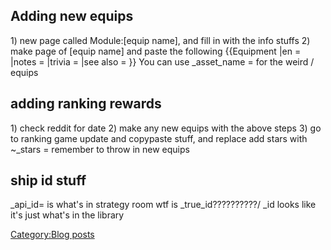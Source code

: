 ==Adding new equips==
1) new page called Module:[equip name], and fill in with the info stuffs
2) make page of [equip name] and paste the following
<nowiki>{{Equipment

|en = 

|notes = 

|trivia = 

|see also = 

}}</nowiki>
You can use _asset_name = for the weird / equips

==adding ranking rewards==
1) check reddit for date
2) make any new equips with the above steps
3) go to ranking game update and copypaste stuff, and replace
add stars with ~_stars =
remember to throw in new equips

==ship id stuff==
_api_id= is what's in strategy room
wtf is _true_id??????????/
_id looks like it's just what's in the library
[[Category:Blog posts]]